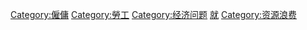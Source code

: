 {{Commonscat|Unemployment}}

[[Category:僱傭|Category:僱傭]]
[[Category:勞工|Category:勞工]]
[[Category:经济问题|Category:经济问题]]
[[Category:社会问题|就]]
[[Category:资源浪费|Category:资源浪费]]